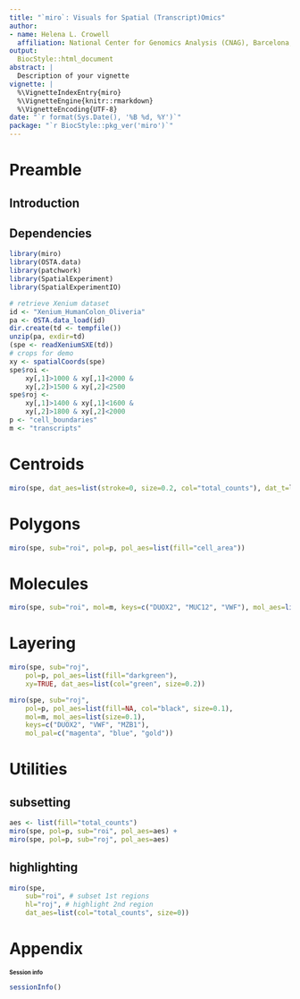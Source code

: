 ```yaml
---
title: "`miro`: Visuals for Spatial (Transcript)Omics"
author:
- name: Helena L. Crowell
  affiliation: National Center for Genomics Analysis (CNAG), Barcelona, Spain
output:
  BiocStyle::html_document
abstract: |
  Description of your vignette
vignette: |
  %\VignetteIndexEntry{miro}
  %\VignetteEngine{knitr::rmarkdown}
  %\VignetteEncoding{UTF-8}
date: "`r format(Sys.Date(), '%B %d, %Y')`"
package: "`r BiocStyle::pkg_ver('miro')`"
---
```


# Preamble

## Introduction

## Dependencies

```r
library(miro)
library(OSTA.data)
library(patchwork)
library(SpatialExperiment)
library(SpatialExperimentIO)
```

```r
# retrieve Xenium dataset
id <- "Xenium_HumanColon_Oliveria"
pa <- OSTA.data_load(id)
dir.create(td <- tempfile())
unzip(pa, exdir=td)
(spe <- readXeniumSXE(td))
# crops for demo
xy <- spatialCoords(spe)
spe$roi <- 
    xy[,1]>1000 & xy[,1]<2000 & 
    xy[,2]>1500 & xy[,2]<2500 
spe$roj <- 
    xy[,1]>1400 & xy[,1]<1600 & 
    xy[,2]>1800 & xy[,2]<2000 
p <- "cell_boundaries"
m <- "transcripts"
```

# Centroids

```r
miro(spe, dat_aes=list(stroke=0, size=0.2, col="total_counts"), dat_t=log10)
```

# Polygons

```r
miro(spe, sub="roi", pol=p, pol_aes=list(fill="cell_area"))
```

# Molecules

```r
miro(spe, sub="roi", mol=m, keys=c("DUOX2", "MUC12", "VWF"), mol_aes=list(size=0))
```

# Layering

```r
miro(spe, sub="roj",
    pol=p, pol_aes=list(fill="darkgreen"),
    xy=TRUE, dat_aes=list(col="green", size=0.2))
```

```r
miro(spe, sub="roj",
    pol=p, pol_aes=list(fill=NA, col="black", size=0.1),
    mol=m, mol_aes=list(size=0.1), 
    keys=c("DUOX2", "VWF", "MZB1"),
    mol_pal=c("magenta", "blue", "gold"))
```

# Utilities

## subsetting

```r
aes <- list(fill="total_counts")
miro(spe, pol=p, sub="roi", pol_aes=aes) +
miro(spe, pol=p, sub="roj", pol_aes=aes) 
```

## highlighting

```r
miro(spe, 
    sub="roi", # subset 1st regions
    hl="roj", # highlight 2nd region
    dat_aes=list(col="total_counts", size=0))
```


# Appendix

## Session info {- .smaller}

<style type="text/css">
.smaller {
  font-size: 10px
}
</style>

```r
sessionInfo()
```
